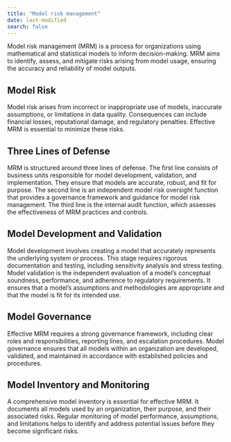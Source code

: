 ```yaml
---
title: "Model risk management"
date: last-modified
search: false
---
```


Model risk management (MRM) is a process for organizations using mathematical and statistical models to inform decision-making. MRM aims to identify, assess, and mitigate risks arising from model usage, ensuring the accuracy and reliability of model outputs.

## Model Risk
Model risk arises from incorrect or inappropriate use of models, inaccurate assumptions, or limitations in data quality. Consequences can include financial losses, reputational damage, and regulatory penalties. Effective MRM is essential to minimize these risks.

## Three Lines of Defense
MRM is structured around three lines of defense. The first line consists of business units responsible for model development, validation, and implementation. They ensure that models are accurate, robust, and fit for purpose. The second line is an independent model risk oversight function that provides a governance framework and guidance for model risk management. The third line is the internal audit function, which assesses the effectiveness of MRM practices and controls.

## Model Development and Validation
Model development involves creating a model that accurately represents the underlying system or process. This stage requires rigorous documentation and testing, including sensitivity analysis and stress testing. Model validation is the independent evaluation of a model's conceptual soundness, performance, and adherence to regulatory requirements. It ensures that a model's assumptions and methodologies are appropriate and that the model is fit for its intended use.

## Model Governance
Effective MRM requires a strong governance framework, including clear roles and responsibilities, reporting lines, and escalation procedures. Model governance ensures that all models within an organization are developed, validated, and maintained in accordance with established policies and procedures.

## Model Inventory and Monitoring
A comprehensive model inventory is essential for effective MRM. It documents all models used by an organization, their purpose, and their associated risks. Regular monitoring of model performance, assumptions, and limitations helps to identify and address potential issues before they become significant risks.

